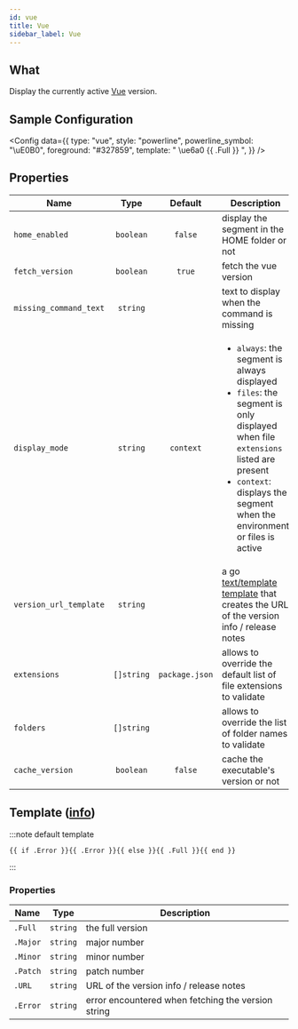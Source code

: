 ```yaml
---
id: vue
title: Vue
sidebar_label: Vue
---
```


## What

Display the currently active [Vue][vue] version.

## Sample Configuration


<Config
  data={{
    type: "vue",
    style: "powerline",
    powerline_symbol: "\uE0B0",
    foreground: "#327859",
    template: " \ue6a0 {{ .Full }} ",
  }}
/>

## Properties

| Name                   |    Type    |    Default     | Description                                                                                                                                                                                                                          |
| ---------------------- | :--------: | :------------: | ------------------------------------------------------------------------------------------------------------------------------------------------------------------------------------------------------------------------------------ |
| `home_enabled`         | `boolean`  |    `false`     | display the segment in the HOME folder or not                                                                                                                                                                                        |
| `fetch_version`        | `boolean`  |     `true`     | fetch the vue version                                                                                                                                                                                                                |
| `missing_command_text` |  `string`  |                | text to display when the command is missing                                                                                                                                                                                          |
| `display_mode`         |  `string`  |   `context`    | <ul><li>`always`: the segment is always displayed</li><li>`files`: the segment is only displayed when file `extensions` listed are present</li><li>`context`: displays the segment when the environment or files is active</li></ul> |
| `version_url_template` |  `string`  |                | a go [text/template][go-text-template] [template][templates] that creates the URL of the version info / release notes                                                                                                                |
| `extensions`           | `[]string` | `package.json` | allows to override the default list of file extensions to validate                                                                                                                                                                   |
| `folders`              | `[]string` |                | allows to override the list of folder names to validate                                                                                                                                                                              |
| `cache_version`        | `boolean`  |    `false`     | cache the executable's version or not                                                                                                                                                                                                |

## Template ([info][templates])

:::note default template

```template
{{ if .Error }}{{ .Error }}{{ else }}{{ .Full }}{{ end }}
```

:::

### Properties

| Name     | Type     | Description                                        |
| -------- | -------- | -------------------------------------------------- |
| `.Full`  | `string` | the full version                                   |
| `.Major` | `string` | major number                                       |
| `.Minor` | `string` | minor number                                       |
| `.Patch` | `string` | patch number                                       |
| `.URL`   | `string` | URL of the version info / release notes            |
| `.Error` | `string` | error encountered when fetching the version string |

[go-text-template]: https://golang.org/pkg/text/template/
[templates]: /docs/configuration/templates
[vue]: https://vuejs.org/
